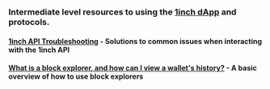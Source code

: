 ### Intermediate level resources to using the [1inch dApp](https://app.1inch.io/) and protocols.

#### [1inch API Troubleshooting](./1inch-api-troubleshooting/1inch-api-troubleshooting.mdx) - Solutions to common issues when interacting with the 1inch API

#### [What is a block explorer, and how can I view a wallet's history?](./how-to-read-a-block-explorer-basic/how-to-read-a-block-explorer-basic.mdx) - A basic overview of how to use block explorers


